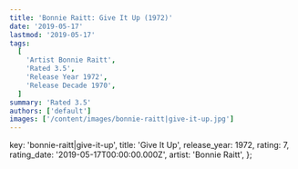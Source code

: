 ```yaml
---
title: 'Bonnie Raitt: Give It Up (1972)'
date: '2019-05-17'
lastmod: '2019-05-17'
tags:
  [
    'Artist Bonnie Raitt',
    'Rated 3.5',
    'Release Year 1972',
    'Release Decade 1970',
  ]
summary: 'Rated 3.5'
authors: ['default']
images: ['/content/images/bonnie-raitt|give-it-up.jpg']
---
```


  key: 'bonnie-raitt|give-it-up',
  title: 'Give It Up',
  release_year: 1972,
  rating: 7,
  rating_date: '2019-05-17T00:00:00.000Z',
  artist: 'Bonnie Raitt',
};

<MusicRating data={data} />

